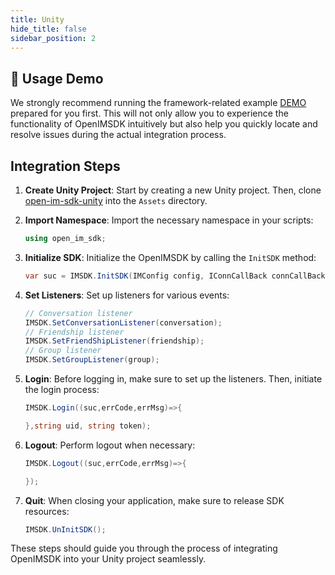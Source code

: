 ```yaml
---
title: Unity
hide_title: false
sidebar_position: 2
---
```


## 🚀 Usage Demo
We strongly recommend running the framework-related example [DEMO](https://github.com/openimsdk/open-im-unity-demo.git) prepared for you first. This will not only allow you to experience the functionality of OpenIMSDK intuitively but also help you quickly locate and resolve issues during the actual integration process.

## Integration Steps

1. **Create Unity Project**: Start by creating a new Unity project. Then, clone [open-im-sdk-unity](https://github.com/openimsdk/open-im-sdk-unity.git) into the `Assets` directory.

2. **Import Namespace**: Import the necessary namespace in your scripts:

    ```csharp
    using open_im_sdk;
    ```

3. **Initialize SDK**:
   Initialize the OpenIMSDK by calling the `InitSDK` method:

    ```csharp
    var suc = IMSDK.InitSDK(IMConfig config, IConnCallBack connCallBack);
    ```

4. **Set Listeners**:
   Set up listeners for various events:

    ```csharp
    // Conversation listener
    IMSDK.SetConversationListener(conversation);
    // Friendship listener
    IMSDK.SetFriendShipListener(friendship);
    // Group listener
    IMSDK.SetGroupListener(group);
    ```

5. **Login**:
   Before logging in, make sure to set up the listeners. Then, initiate the login process:

    ```csharp
    IMSDK.Login((suc,errCode,errMsg)=>{

    },string uid, string token);
    ```

6. **Logout**:
   Perform logout when necessary:

    ```csharp
    IMSDK.Logout((suc,errCode,errMsg)=>{

    });
    ```

7. **Quit**:
   When closing your application, make sure to release SDK resources:

    ```csharp
    IMSDK.UnInitSDK();
    ```
    
These steps should guide you through the process of integrating OpenIMSDK into your Unity project seamlessly.
